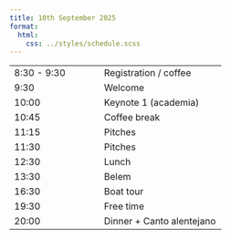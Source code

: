 ```yaml
---
title: 10th September 2025
format:
  html:
    css: ../styles/schedule.scss
---
```


| |  |
| --- | ---- |
| 8:30 - 9:30 | <span class="event-outline-blue"></span> Registration / coffee    |
| 9:30        | <span class="event-outline-blue"></span> Welcome                   |
| 10:00       | <span class="event-filled-green"></span> Keynote 1 (academia)      |
| 10:45       | <span class="event-outline-blue"></span> Coffee break              |
| 11:15       | <span class="event-filled-orange"></span> Pitches                   |
| 11:30       | <span class="event-filled-orange"></span> Pitches                   |
| 12:30       | <span class="event-outline-blue"></span> Lunch                     |
| 13:30       | <span class="event-filled-blue size-2"></span> Belem                     |
| 16:30       | <span class="event-filled-blue size-3"></span> Boat tour                 | 
| 19:30       | <span class="event-outline-blue"></span> Free time                 |    
| 20:00       | <span class="event-filled-blue"></span> Dinner + Canto alentejano |   